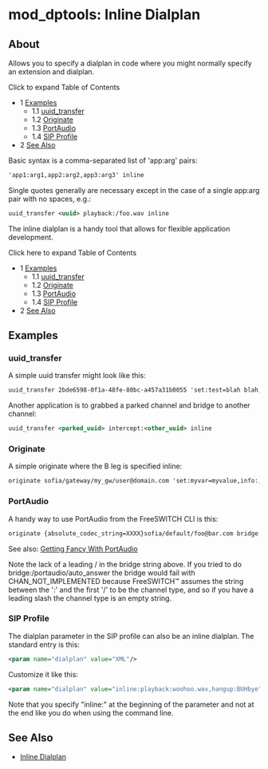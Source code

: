 
# mod_dptools: Inline Dialplan 

 

## About

Allows you to specify a dialplan in code where you might normally specify an extension and dialplan.

  
Click to expand Table of Contents

* 1 [Examples](#-freeswitch--mod_dptools-inline-dialplan-)  
   * 1.1 [uuid\_transfer](#uuid_transfer-)  
   * 1.2 [Originate](#-freeswitch--mod_dptools-inline-dialplan-)  
   * 1.3 [PortAudio](#-freeswitch--mod_dptools-inline-dialplan-)  
   * 1.4 [SIP Profile](#sip-profile)
* 2 [See Also](#-freeswitch--mod_dptools-inline-dialplan-)
  
  
Basic syntax is a comma-separated list of 'app:arg' pairs:

```xml
'app1:arg1,app2:arg2,app3:arg3' inline
```

  
Single quotes generally are necessary except in the case of a single app:arg pair with no spaces, e.g.:

```xml
uuid_transfer <uuid> playback:/foo.wav inline
```

The inline dialplan is a handy tool that allows for flexible application development.

Click here to expand Table of Contents

* 1 [Examples](#-freeswitch--mod_dptools-inline-dialplan-)  
   * 1.1 [uuid\_transfer](#uuid_transfer-)  
   * 1.2 [Originate](#-freeswitch--mod_dptools-inline-dialplan-)  
   * 1.3 [PortAudio](#-freeswitch--mod_dptools-inline-dialplan-)  
   * 1.4 [SIP Profile](#sip-profile)
* 2 [See Also](#-freeswitch--mod_dptools-inline-dialplan-)

## Examples

### uuid_transfer 

A simple uuid transfer might look like this:

```xml
uuid_transfer 2bde6598-0f1a-48fe-80bc-a457a31b0055 'set:test=blah blah,playback:foo.wav' inline
```

Another application is to grabbed a parked channel and bridge to another channel:

```xml
uuid_transfer <parked_uuid> intercept:<other_uuid> inline
```

### Originate

A simple originate where the B leg is specified inline:

```xml
originate sofia/gateway/my_gw/user@domain.com 'set:myvar=myvalue,info:,playback:foo.wav' inline
```

### PortAudio

A handy way to use PortAudio from the FreeSWITCH CLI is this:

```xml
originate {absolute_codec_string=XXXX}sofia/default/foo@bar.com bridge:portaudio/auto_answer inline
```

See also: [Getting Fancy With PortAudio](../../Dialplan/XML-Dialplan/index.mdx#getting-fancy-with-portaudio)

Note the lack of a leading / in the bridge string above. If you tried to do bridge:/portaudio/auto\_answer the bridge would fail with CHAN\_NOT\_IMPLEMENTED because FreeSWITCH™ assumes the string between the ':' and the first '/' to be the channel type, and so if you have a leading slash the channel type is an empty string.

### SIP Profile

The dialplan parameter in the SIP profile can also be an inline dialplan. The standard entry is this:

```xml
<param name="dialplan" value="XML"/>
```

Customize it like this:

```xml
<param name="dialplan" value="inline:playback:woohoo.wav,hangup:BUHbye"/>
```

Note that you specify "inline:" at the beginning of the parameter and not at the end like you do when using the command line.

  
## See Also

* [Inline Dialplan](../../Dialplan/Inline-Dialplan_13173434.mdx#escaping)

  


